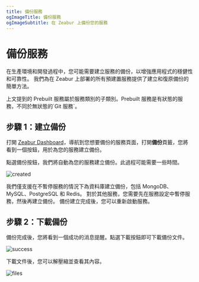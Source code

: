 ```yaml
---
title: 備份服務
ogImageTitle: 備份服務
ogImageSubtitle: 在 Zeabur 上備份您的服務
---
```


# 備份服務
在生產環境和開發過程中，您可能需要建立服務的備份，以增強應用程式的穩健性和可靠性。
我們為在 Zeabur 上部署的所有預建置服務提供了建立和復原備份的簡單方法。

<Callout>
    上文提到的 Prebuilt 服務屬於服務類別的子類別。Prebuilt 服務是有狀態的服務，不同於無狀態的`Git 服務`。
</Callout>

## 步驟 1：建立備份

打開 [Zeabur Dashboard](https://dash.zeabur.com)，導航到您想要備份的服務頁面，打開**備份**頁籤，您將看到一個按鈕，用於為您的服務建立備份。

點選備份按鈕，我們將自動為您的服務建立備份。此過程可能需要一些時間。

![created](/data-management/backup/backup-created.png)

<Callout>
    我們僅支援在不暫停服務的情況下為資料庫建立備份，包括 MongoDB、MySQL、PostgreSQL 和 Redis。
    對於其他服務，您需要先在服務設定中暫停服務，然後再建立備份。
    備份建立完成後，您可以重新啟動服務。
</Callout>

## 步驟 2：下載備份

備份完成後，您將看到一個成功的消息提醒。點選下載按鈕即可下載備份文件。

![success](/data-management/backup/backup-success.png)

下載文件後，您可以解壓縮並查看其內容。

![files](/data-management/backup/backup-files.png)
